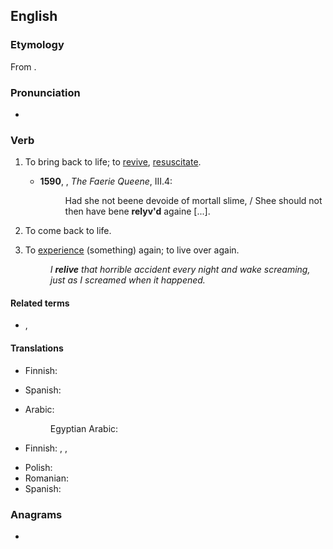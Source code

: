 ==English==

===Etymology===
From {{prefix|re|live|lang=en}}.

===Pronunciation===
* {{a|UK}} {{IPA|/ɹiːˈlɪv/|lang=en}}

===Verb===
{{en-verb|relives|reliving|relived|relived}}

# {{lb|en|obsolete|transitive}} To bring back to life; to [[revive]], [[resuscitate]]. {{defdate|16th-17th c.}}
#* '''1590''', {{w|Edmund Spenser}}, ''The Faerie Queene'', III.4:
#*: Had she not beene devoide of mortall slime, / Shee should not then have bene '''relyv'd''' againe [...].
# {{lb|en|intransitive}} To come back to life.
# {{lb|en|transitive}} To [[experience]] (something) again; to live over again. {{defdate|from 18th c.}}
#: ''I '''relive''' that horrible accident every night and wake screaming, just as I screamed when it happened.''

====Related terms====
* {{l|en|re-experience}}, {{l|en|reexperience}}

====Translations====
{{trans-top|to come back to life}}
* Finnish: {{t+|fi|virota}}
{{trans-mid}}
* Spanish: {{t+|es|revivir}}
{{trans-bottom}}

{{trans-top|to experience again}}
* Arabic: {{t|ar|أَحْيَا}}
*: Egyptian Arabic: {{t|arz|أحيا|tr=ʾaḥyā}}
* Finnish: {{t|fi|[[elää]] [[uudelleen]]}}, {{t|fi|[[kokea]] uudelleen}}, {{t|fi|[[käydä läpi]] uudelleen}}
{{trans-mid}}
* Polish: {{t|pl|[[przeżyć]] [[na nowo]]}}
* Romanian: {{t+|ro|retrăi}}
* Spanish: {{t+|es|revivir}}
{{trans-bottom}}

===Anagrams===
* {{anagrams|en|eviler|levier|liever|revile|veiler}}